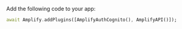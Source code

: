 Add the following code to your app:

```dart
await Amplify.addPlugins([AmplifyAuthCognito(), AmplifyAPI()]);
```
